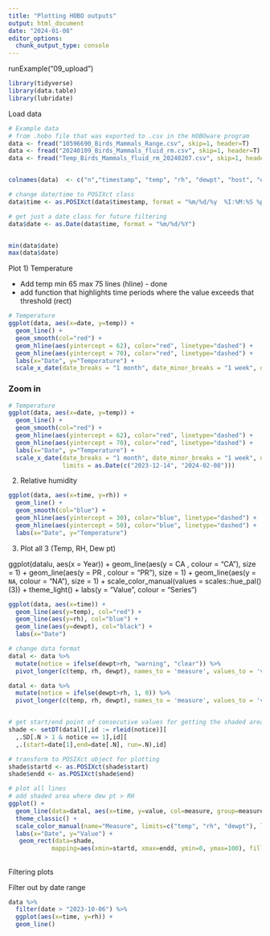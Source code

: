 ```yaml
---
title: "Plotting HOBO outputs"
output: html_document
date: "2024-01-08"
editor_options: 
  chunk_output_type: console
---
```


runExample("09_upload")  

```r
library(tidyverse)
library(data.table)
library(lubridate)
```

Load data
```r
# Example data
# from .hobo file that was exported to .csv in the HOBOware program
data <- fread("10596690_Birds_Mammals_Range.csv", skip=1, header=T)
data <- fread("20240109_Birds_Mammals_fluid_rm.csv", skip=1, header=T)
data <- fread("Temp_Birds_Mammals_fluid_rm_20240207.csv", skip=1, header=T)


colnames(data)  <- c("n","timestamp", "temp", "rh", "dewpt", "host", "end")

# change date/time to POSIXct class
data$time <- as.POSIXct(data$timestamp, format = "%m/%d/%y  %I:%M:%S %p")

# get just a date class for future filtering
data$date <- as.Date(data$time, format = "%m/%d/%Y")


min(data$date) 
max(data$date)
```


Plot
1) Temperature

* Add temp min 65 max 75 lines (hline) - done
* add function that highlights time periods where the value exceeds that threshold (rect)

```r
# Temperature
ggplot(data, aes(x=date, y=temp)) +
  geom_line() +
  geom_smooth(col="red") +
  geom_hline(aes(yintercept = 62), color="red", linetype="dashed") +
  geom_hline(aes(yintercept = 70), color="red", linetype="dashed") +
  labs(x="Date", y="Temperature") +
  scale_x_date(date_breaks = "1 month", date_minor_breaks = "1 week", date_labels = "%B")
```

### Zoom in
```r
# Temperature
ggplot(data, aes(x=date, y=temp)) +
  geom_line() +
  geom_smooth(col="red") +
  geom_hline(aes(yintercept = 62), color="red", linetype="dashed") +
  geom_hline(aes(yintercept = 70), color="red", linetype="dashed") +
  labs(x="Date", y="Temperature") +
  scale_x_date(date_breaks = "1 month", date_minor_breaks = "1 week", date_labels = "%B",
               limits = as.Date(c("2023-12-14", "2024-02-08")))
```



2) Relative humidity
```r
ggplot(data, aes(x=time, y=rh)) +
  geom_line() +
  geom_smooth(col="blue") +
  geom_hline(aes(yintercept = 30), color="blue", linetype="dashed") +
  geom_hline(aes(yintercept = 50), color="blue", linetype="dashed") +
  labs(x="Date", y="Temperature")
```


3) Plot all 3 (Temp, RH, Dew pt)

ggplot(datalu, aes(x = Year)) +
    geom_line(aes(y = CA  , colour = "CA"), size = 1) +
    geom_line(aes(y = PR  , colour = "PR"), size = 1) +
    geom_line(aes(y = `NA`, colour = "NA"), size = 1) +
    scale_color_manual(values = scales::hue_pal()(3)) +
    theme_light() +
    labs(y = "Value",
         colour = "Series")

```r
ggplot(data, aes(x=time)) +
  geom_line(aes(y=temp), col="red") +
  geom_line(aes(y=rh), col="blue") +
  geom_line(aes(y=dewpt), col="black") +
  labs(x="Date") 

# change data format
datal <- data %>% 
  mutate(notice = ifelse(dewpt>rh, "warning", "clear")) %>% 
  pivot_longer(c(temp, rh, dewpt), names_to = 'measure', values_to = 'value') 

datal <- data %>% 
  mutate(notice = ifelse(dewpt>rh, 1, 0)) %>% 
  pivot_longer(c(temp, rh, dewpt), names_to = 'measure', values_to = 'value') 


# get start/end point of consecutive values for getting the shaded area
shade <- setDT(datal)[,id := rleid(notice)][
  ,.SD[.N > 1 & notice == 1],id][
  ,.(start=date[1],end=date[.N], run=.N),id]

# transform to POSIXct object for plotting
shade$startd <- as.POSIXct(shade$start)
shade$endd <- as.POSIXct(shade$end)

# plot all lines
# add shaded area where dew pt > RH 
ggplot() +
  geom_line(data=datal, aes(x=time, y=value, col=measure, group=measure), size=1) +
  theme_classic() +
  scale_color_manual(name="Measure", limits=c("temp", "rh", "dewpt"), labels = c("Temperature", "RH", "Dew point"), values = c("red", "blue", "black")) + 
  labs(x="Date", y="Value") +
   geom_rect(data=shade, 
            mapping=aes(xmin=startd, xmax=endd, ymin=0, ymax=100), fill='red', alpha=0.2)
```




##
Filtering plots 

Filter out by date range
```r
data %>% 
  filter(date > "2023-10-06") %>% 
  ggplot(aes(x=time, y=rh)) +
  geom_line()
```